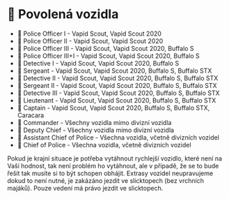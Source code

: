 
# 🚓 Povolená vozidla

- 👮 Police Officer I - Vapid Scout, Vapid Scout 2020
- 👮 Police Officer II - Vapid Scout, Vapid Scout 2020
- 👮 Police Officer III - Vapid Scout, Vapid Scout 2020, Buffalo S
- 👮 Police Officer III+I - Vapid Scout, Vapid Scout 2020, Buffalo S
- 👮 Detective I - Vapid Scout, Vapid Scout 2020, Buffalo S
- 👮 Sergeant - Vapid Scout, Vapid Scout 2020, Buffalo S, Buffalo STX
- 👮 Detective II - Vapid Scout, Vapid Scout 2020, Buffalo S, Buffalo STX
- 👮 Sergeant II - Vapid Scout, Vapid Scout 2020, Buffalo S, Buffalo STX
- 👮 Detective III - Vapid Scout, Vapid Scout 2020, Buffalo S, Buffalo STX
- 👮 Lieutenant - Vapid Scout, Vapid Scout 2020, Buffalo S, Buffalo STX
- 👮 Captain - Vapid Scout, Vapid Scout 2020, Buffalo S, Buffalo STX, Caracara
- 👮 Commander - Všechny vozidla mimo divizní vozidla
- 👮 Deputy Chief - Všechny vozidla mimo divizní vozidla
- 👮 Assistant Chief of Police - Všechna vozidla, včetně divizních vozidel
- 👮 Chief of Police - Všechna vozidla, včetně divizních vozidel

<Callout type="info" emoji="ℹ️">
  Pokud je krajní situace je potřeba vytáhnout rychlejší vozidlo, které není na Vaší hodnost, tak není problém ho vytáhnout, ale v případě, že se to bude řešit tak musíte si to být schopen obhájit. Extrasy vozidel neupravujeme dokud to není nutné, je zakázáno jezdit ve slicktopech (bez vrchních majáků). Pouze vedení má právo jezdit ve slicktopech.
</Callout>